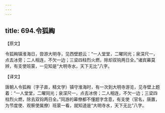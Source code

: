 ```yaml
---
---
---
```

title: 694.令狐綯
---



【原文】

令狐綯镇淮海日，尝游大明寺，见西壁题云：“一人堂堂，二曜同光；泉深尺一，点去冰旁；二人相连，不欠一边；三梁四柱烈火燃，除却双钩两日全。”诸宾幕莫辨，有支使班蒙，一见知是“大明寺水，天下无比”八字。

【译文】

唐朝人令狐綯（字子直，精文学）镇守淮海时，有一次到大明寺游览，见寺壁上题着：“一人堂堂，二曜同光；泉深尺一，点去冰傍；二人相连，不欠一边；三梁四柱烈火燃，除去双钩两日全。”同游的幕僚都不懂题字含意，有支使（官名，唐置，为节度使、观察使属僚）班蒙一看，就知道是“大明寺水，天下无比”八字。